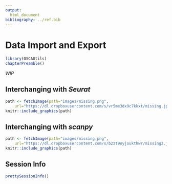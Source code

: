 ```yaml
---
output:
  html_document
bibliography: ../ref.bib
---
```


# Data Import and Export

```r
library(OSCAUtils)
chapterPreamble()
```

*WIP*

## Interchanging with _Seurat_

```r
path <- fetchImage(path="images/missing.png",
    url="https://dl.dropboxusercontent.com/s/vr5me3dx9c7kkxt/missing.jpg")
knitr::include_graphics(path)
```

## Interchanging with _scanpy_

```r
path <- fetchImage(path="images/missing.png",
    url="https://dl.dropboxusercontent.com/s/b2zt9oyjoukthwr/missing2.jpg")
knitr::include_graphics(path)
```

## Session Info {-}

```r
prettySessionInfo()
```
